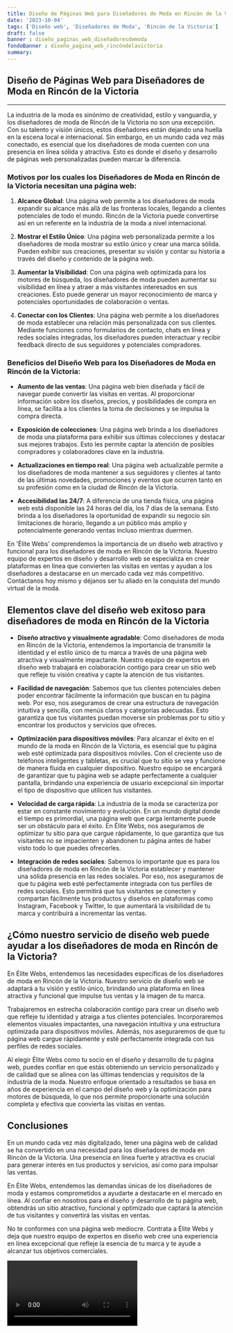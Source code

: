 ```yaml
---
title: Diseño de Páginas Web para Diseñadores de Moda en Rincón de la Victoria
date: '2023-10-04'
tags: ['Diseño web', 'Diseñadores de Moda', 'Rincón de la Victoria']
draft: false
banner : diseño_paginas_web_diseñadoresdemoda
fondoBanner : diseño_pagina_web_rincóndelavictoria
summary: 
---
```


## Diseño de Páginas Web para Diseñadores de Moda en Rincón de la Victoria

---

La industria de la moda es sinónimo de creatividad, estilo y vanguardia, y los diseñadores de moda de Rincón de la Victoria no son una excepción. Con su talento y visión únicos, estos diseñadores están dejando una huella en la escena local e internacional. Sin embargo, en un mundo cada vez más conectado, es esencial que los diseñadores de moda cuenten con una presencia en línea sólida y atractiva. Esto es donde el diseño y desarrollo de páginas web personalizadas pueden marcar la diferencia.

### Motivos por los cuales los Diseñadores de Moda en Rincón de la Victoria necesitan una página web:

1. **Alcance Global**: Una página web permite a los diseñadores de moda expandir su alcance más allá de las fronteras locales, llegando a clientes potenciales de todo el mundo. Rincón de la Victoria puede convertirse así en un referente en la industria de la moda a nivel internacional.

2. **Mostrar el Estilo Único**: Una página web personalizada permite a los diseñadores de moda mostrar su estilo único y crear una marca sólida. Pueden exhibir sus creaciones, presentar su visión y contar su historia a través del diseño y contenido de la página web.

3. **Aumentar la Visibilidad**: Con una página web optimizada para los motores de búsqueda, los diseñadores de moda pueden aumentar su visibilidad en línea y atraer a más visitantes interesados en sus creaciones. Esto puede generar un mayor reconocimiento de marca y potenciales oportunidades de colaboración o ventas.

4. **Conectar con los Clientes**: Una página web permite a los diseñadores de moda establecer una relación más personalizada con sus clientes. Mediante funciones como formularios de contacto, chats en línea y redes sociales integradas, los diseñadores pueden interactuar y recibir feedback directo de sus seguidores y potenciales compradores.

### Beneficios del Diseño Web para los Diseñadores de Moda en Rincón de la Victoria:

* **Aumento de las ventas**: Una página web bien diseñada y fácil de navegar puede convertir las visitas en ventas. Al proporcionar información sobre los diseños, precios, y posibilidades de compra en línea, se facilita a los clientes la toma de decisiones y se impulsa la compra directa.

* **Exposición de colecciones**: Una página web brinda a los diseñadores de moda una plataforma para exhibir sus últimas colecciones y destacar sus mejores trabajos. Esto les permite captar la atención de posibles compradores y colaboradores clave en la industria.

* **Actualizaciones en tiempo real**: Una página web actualizable permite a los diseñadores de moda mantener a sus seguidores y clientes al tanto de las últimas novedades, promociones y eventos que ocurren tanto en su profesión como en la ciudad de Rincón de la Victoria.

* **Accesibilidad las 24/7**: A diferencia de una tienda física, una página web está disponible las 24 horas del día, los 7 días de la semana. Esto brinda a los diseñadores la oportunidad de expandir su negocio sin limitaciones de horario, llegando a un público más amplio y potencialmente generando ventas incluso mientras duermen.

En 'Élite Webs' comprendemos la importancia de un diseño web atractivo y funcional para los diseñadores de moda en Rincón de la Victoria. Nuestro equipo de expertos en diseño y desarrollo web se especializa en crear plataformas en línea que convierten las visitas en ventas y ayudan a los diseñadores a destacarse en un mercado cada vez más competitivo. Contáctanos hoy mismo y déjanos ser tu aliado en la conquista del mundo virtual de la moda.

<GifSeo />

<Cta />

## Elementos clave del diseño web exitoso para diseñadores de moda en Rincón de la Victoria

- **Diseño atractivo y visualmente agradable**: Como diseñadores de moda en Rincón de la Victoria, entendemos la importancia de transmitir la identidad y el estilo único de tu marca a través de una página web atractiva y visualmente impactante. Nuestro equipo de expertos en diseño web trabajará en colaboración contigo para crear un sitio web que refleje tu visión creativa y capte la atención de tus visitantes.

- **Facilidad de navegación**: Sabemos que tus clientes potenciales deben poder encontrar fácilmente la información que buscan en tu página web. Por eso, nos aseguramos de crear una estructura de navegación intuitiva y sencilla, con menús claros y categorías adecuadas. Esto garantiza que tus visitantes puedan moverse sin problemas por tu sitio y encontrar los productos y servicios que ofreces.

- **Optimización para dispositivos móviles**: Para alcanzar el éxito en el mundo de la moda en Rincón de la Victoria, es esencial que tu página web esté optimizada para dispositivos móviles. Con el creciente uso de teléfonos inteligentes y tabletas, es crucial que tu sitio se vea y funcione de manera fluida en cualquier dispositivo. Nuestro equipo se encargará de garantizar que tu página web se adapte perfectamente a cualquier pantalla, brindando una experiencia de usuario excepcional sin importar el tipo de dispositivo que utilicen tus visitantes.

- **Velocidad de carga rápida**: La industria de la moda se caracteriza por estar en constante movimiento y evolución. En un mundo digital donde el tiempo es primordial, una página web que carga lentamente puede ser un obstáculo para el éxito. En Élite Webs, nos aseguramos de optimizar tu sitio para que cargue rápidamente, lo que garantiza que tus visitantes no se impacienten y abandonen tu página antes de haber visto todo lo que puedes ofrecerles.

- **Integración de redes sociales**: Sabemos lo importante que es para los diseñadores de moda en Rincón de la Victoria establecer y mantener una sólida presencia en las redes sociales. Por eso, nos aseguramos de que tu página web esté perfectamente integrada con tus perfiles de redes sociales. Esto permitirá que tus visitantes se conecten y compartan fácilmente tus productos y diseños en plataformas como Instagram, Facebook y Twitter, lo que aumentará la visibilidad de tu marca y contribuirá a incrementar las ventas.

## ¿Cómo nuestro servicio de diseño web puede ayudar a los diseñadores de moda en Rincón de la Victoria?

En Élite Webs, entendemos las necesidades específicas de los diseñadores de moda en Rincón de la Victoria. Nuestro servicio de diseño web se adaptará a tu visión y estilo único, brindando una plataforma en línea atractiva y funcional que impulse tus ventas y la imagen de tu marca.

Trabajaremos en estrecha colaboración contigo para crear un diseño web que refleje tu identidad y atraiga a tus clientes potenciales. Incorporaremos elementos visuales impactantes, una navegación intuitiva y una estructura optimizada para dispositivos móviles. Además, nos aseguraremos de que tu página web cargue rápidamente y esté perfectamente integrada con tus perfiles de redes sociales.

Al elegir Élite Webs como tu socio en el diseño y desarrollo de tu página web, puedes confiar en que estás obteniendo un servicio personalizado y de calidad que se alinea con las últimas tendencias y requisitos de la industria de la moda. Nuestro enfoque orientado a resultados se basa en años de experiencia en el campo del diseño web y la optimización para motores de búsqueda, lo que nos permite proporcionarte una solución completa y efectiva que convierta las visitas en ventas.

## Conclusiones

En un mundo cada vez más digitalizado, tener una página web de calidad se ha convertido en una necesidad para los diseñadores de moda en Rincón de la Victoria. Una presencia en línea fuerte y atractiva es crucial para generar interés en tus productos y servicios, así como para impulsar las ventas.

En Élite Webs, entendemos las demandas únicas de los diseñadores de moda y estamos comprometidos a ayudarte a destacarte en el mercado en línea. Al confiar en nosotros para el diseño y desarrollo de tu página web, obtendrás un sitio atractivo, funcional y optimizado que captará la atención de tus visitantes y convertirá las visitas en ventas.

No te conformes con una página web mediocre. Contrata a Élite Webs y deja que nuestro equipo de expertos en diseño web cree una experiencia en línea excepcional que refleje la esencia de tu marca y te ayude a alcanzar tus objetivos comerciales.

<Video />

<CtaBot job='Diseñadores de Moda' city='Rincón de la Victoria'/>

<Gmaps query='Rincón de la Victoria+españa+maps' />